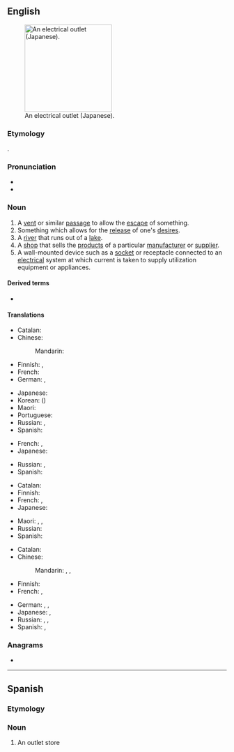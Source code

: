 ==English==
{{wikipedia}}
[[Image:OutletGround.jpg|thumb|200px|right|An electrical outlet (Japanese).]]

===Etymology===
{{compound|out|let|lang=en}}.

===Pronunciation===
* {{IPA|/ˈaʊtlɛt/|/ˈaʊtlɪt/|lang=en}}
* {{audio|en-us-outlet.ogg|Audio (US)|lang=en}}

===Noun===
{{en-noun}}

# A [[vent]] or similar [[passage]] to allow the [[escape]] of something.
# Something which allows for the [[release]] of one's [[desire]]s.
# A [[river]] that runs out of a [[lake]].
# A [[shop]] that sells the [[product]]s of a particular [[manufacturer]] or [[supplier]].
# A wall-mounted device such as a [[socket]] or receptacle connected to an [[electrical]] system at which current is taken to supply utilization equipment or appliances.

====Derived terms====
* {{l|en|media outlet}}

====Translations====
{{trans-top|vent}}
* Catalan: {{t+|ca|sortida|f}}
* Chinese:
*: Mandarin: {{t+|cmn|出口|tr=chūkǒu|sc=Hani}}
* Finnish: {{t+|fi|luukku}}, {{t+|fi|aukko}}
* French: {{t+|fr|conduit|f}}
* German: {{t+|de|Ausgang|m}}, {{t+|de|Auslass|m}}
{{trans-mid}}
* Japanese: {{t+|ja|出口|tr=でぐち, deguchi|sc=Jpan}}
* Korean: {{t+|ko|출구}} ({{t+|ko|出口}})
* Maori: {{t|mi|putanga}}
* Portuguese: {{t+|pt|ventilação}}
* Russian: {{t+|ru|вы́ход|m}}, {{t+|ru|отду́шина|f}}
* Spanish: {{t+|es|salida|f}}
{{trans-bottom}}

{{trans-top|release of desires}}
* French: {{t+|fr|exutoire|m}}, {{t+|fr|issue|f}}
* Japanese: {{t|ja|捌け口|tr=はけぐち, hakeguchi|sc=Jpan}}
{{trans-mid}}
* Russian: {{t+|ru|вы́ход|m}}, {{t+|ru|отду́шина|f}}
* Spanish: {{t+|es|desahogo}}
{{trans-bottom}}

{{trans-top|river}}
* Catalan: {{t+|ca|desguàs|m}}
* Finnish: {{t|fi|laskujoki}}
* French: {{t+|fr|exutoire|m}}, {{t+|fr|dérivatif|m}}
* Japanese: {{t|ja|流出河川|tr=りゅうしゅつかせん, ryūshutsu-kasen|sc=Jpan}}
{{trans-mid}}
* Maori: {{t|mi|kōtore}}, {{t|mi|pūahatanga}}, {{t|mi|tāwaha}}
* Russian: {{t+|ru|сток|m}}
* Spanish: {{t|es|río que nace en un lago|f}}
{{trans-bottom}}

{{trans-top|shop}}
* Catalan: {{t|ca|punt de venda|m}}
* Chinese:
*: Mandarin: {{t|cmn|折扣中心|tr=zhékòuzhōngxīn|sc=Hani}}, {{t|cmn|暢貨中心|sc=Hani}}, {{t|cmn|畅货中心|tr=chànghuòzhōngxīn|sc=Hani}} {{qualifier|Taiwan}}
* Finnish: {{t+|fi|liike}}
* French: {{t+|fr|magasin d’usine|m}}, {{t+|fr|franchise|f}}
{{trans-mid}}
* German: {{t|de|Direktverkauf|m}}, {{t|de|Werksverkauf|m}}, {{t|de|Direktvermarkter|m}}
* Japanese: {{t|ja|直販店|tr=ちょくはんてん, chokuhanten|sc=Jpan}}, {{t|ja|アウトレット|tr=autoretto|sc=Jpan}}
* Russian: {{t+|ru|торго́вая то́чка|f}}, {{t+|ru|магази́н|m}}, {{t+|ru|а́утлет|m}}
* Spanish: {{t|es|minorista de marca|m}}, {{t|es|al-bolsillo|m}}
{{trans-bottom}}

{{trans-see|wall socket}}

===Anagrams===
* {{anagrams|en|a=elottu|let out}}

----

==Spanish==

===Etymology===
{{etyl|en|es}}

===Noun===
{{es-noun|m}}

# An outlet store